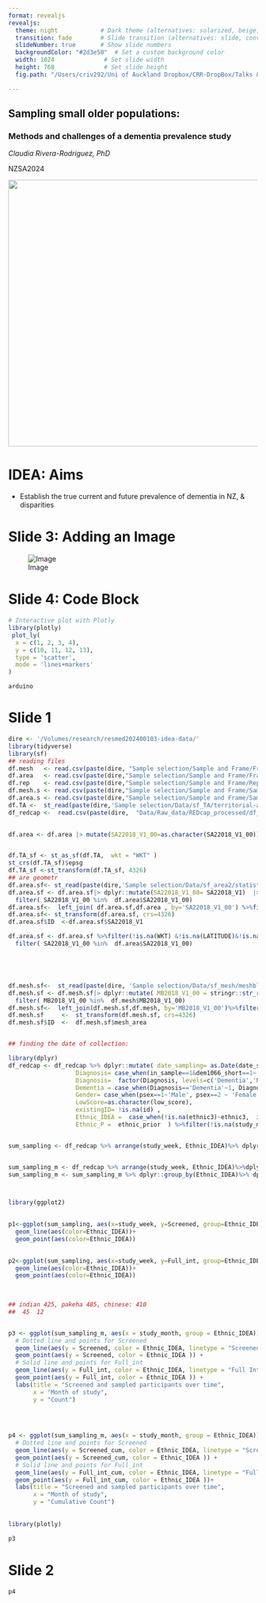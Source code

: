 ```yaml
---
format: revealjs
revealjs:
  theme: night            # Dark theme (alternatives: solarized, beige, etc.)
  transition: fade        # Slide transition (alternatives: slide, convex, etc.)
  slideNumber: true       # Show slide numbers
  backgroundColor: "#2d3e50"  # Set a custom background color
  width: 1024              # Set slide width
  height: 768              # Set slide height
  fig.path: "/Users/criv292/Uni of Auckland Dropbox/CRR-DropBox/Talks & Short courses/NZSA2024/"

---
```


## Sampling small older populations:

### Methods and challenges of a dementia prevalence study

*Claudia Rivera-Rodriguez, PhD*

NZSA2024

![](logo.png){fig-align="center" width="538"}

# IDEA: Aims

-   Establish the true current and future prevalence of dementia in NZ, & disparities

# Slide 3: Adding an Image

![Image](CHCpic.png)

# Slide 4: Code Block
 

```r
# Interactive plot with Plotly
library(plotly)
 plot_ly(
  x = c(1, 2, 3, 4),
  y = c(10, 11, 12, 13),
  type = 'scatter',
  mode = 'lines+markers'
)
```

```         
arduino
```

# Slide 1

```r
dire <- '/Volumes/research/resmed202400103-idea-data/' 
library(tidyverse)
library(sf)
## reading files 
df.mesh   <- read.csv(paste(dire, "Sample selection/Sample and Frame/Frame_Meshblocks_with_probabilities25-02-2024.csv", sep=''))
df.area   <- read.csv(paste(dire,"Sample selection/Sample and Frame/Frame_Areas_with_probabilities25-02-2024.csv", sep=''))
df.rep    <- read.csv(paste(dire,"Sample selection/Sample and Frame/ReplacementMeshblocksforSample_with_probabilities25-02-2024.csv", sep=''))
df.mesh.s <- read.csv(paste(dire,"Sample selection/Sample and Frame/SampleMeshblocks_with_probabilities25-02-2024.csv", sep=''))
df.area.s <- read.csv(paste(dire,"Sample selection/Sample and Frame/SampleAreas_with_probabilities25-02-2024.csv", sep=''))
df.TA <-  st_read(paste(dire,'Sample selection/Data/sf_TA/territorial-authority-2022-generalised.shp'  , sep=''))
df_redcap <-  read.csv(paste(dire,  "Data/Raw_data/REDcap_processed/df_all_processed_06-11-2024_weights_imputed.csv", sep=''))
  

df.area <- df.area |> mutate(SA22018_V1_00=as.character(SA22018_V1_00))


df.TA_sf <- st_as_sf(df.TA,  wkt = "WKT" )
st_crs(df.TA_sf)$epsg
df.TA_sf <-st_transform(df.TA_sf, 4326) 
## are geometr
df.area.sf<- st_read(paste(dire,'Sample selection/Data/sf_area2/statistical-area-2-2018-generalised.shp' , sep='') ) 
df.area.sf <- df.area.sf|> dplyr::mutate(SA22018_V1_00= SA22018_V1)  |>
  filter( SA22018_V1_00 %in%  df.area$SA22018_V1_00)
df.area.sf<-  left_join( df.area.sf,df.area , by='SA22018_V1_00') %>%filter(SA22018_V1_00%in%df.area$SA22018_V1_00)%>%dplyr::mutate(SA22018_V1_00=as.character(SA22018_V1_00)) 
df.area.sf<- st_transform(df.area.sf, crs=4326)
df.area.sf$ID  <-df.area.sf$SA22018_V1 

df.area.sf <- df.area.sf %>%filter(!is.na(WKT) &!is.na(LATITUDE)&!is.na(LONGITUDE) )%>%  dplyr::mutate(SA22018_V1_00= SA22018_V1)  |>
  filter( SA22018_V1_00 %in%  df.area$SA22018_V1_00)





df.mesh.sf<-  st_read(paste(dire, 'Sample selection/Data/sf_mesh/meshblock-2018-generalised.shp'   , sep='') ) 
df.mesh.sf <- df.mesh.sf|> dplyr::mutate( MB2018_V1_00 = stringr::str_replace(MB2018_V1_, '\\d+', function(m) sprintf('%07s', m)), MB2018_V1_00=paste('m',MB2018_V1_00, sep=''))  |>
  filter( MB2018_V1_00 %in%  df.mesh$MB2018_V1_00)
df.mesh.sf<-  left_join(df.mesh.sf,df.mesh, by='MB2018_V1_00')%>%filter(MB2018_V1_00%in%df.mesh$MB2018_V1_00) 
df.mesh.sf     <-  st_transform(df.mesh.sf, crs=4326)
df.mesh.sf$ID  <-  df.mesh.sf$mesh_area


## finding the date of collection:

library(dplyr)
df_redcap <- df_redcap %>% dplyr::mutate( date_sampling= as.Date(date_screening), study_week= as.numeric(strftime(date_sampling, format = "%U"))-12, study_month= format(date_sampling, "%m"), Screened= case_when(in_sample==1~ 'Full Interviewed', in_sample==0~ 'Only Screened' ),
                   Diagnosis= case_when(in_sample==1&dem1066_short==1~ 'Dementia', in_sample==1&dem1066_short==0~ 'No Dementia', in_sample==1 &is.na(dem1066_short) ~ 'No informant' , in_sample==0   ~ 'Only Screened', TRUE~ 'Only Screened'), 
                   Diagnosis=  factor(Diagnosis, levels=c('Dementia','No Dementia', 'No informant', 'Only Screened')),
                   Dementia = case_when(Diagnosis=='Dementia'~1, Diagnosis=='No Dementia'~0, TRUE~NA),
                   Gender= case_when(psex==1~'Male', psex==2 ~ 'Female', TRUE~ NA ),Ethnicity0= as.character(ethnic), Ethnicity=  ethnic2 , Age= age_cat,
                   LowScore=as.character(low_score), 
                   existingID= !is.na(id) , 
                   Ethnic_IDEA =  case_when(!is.na(ethnic3)~ethnic3,  is.na(ethnic3)~ 'Other'),
                   Ethnic_P =  ethnic_prior  ) %>%filter(!is.na(study_month)&Ethnic_IDEA!='Other' )


sum_sampling <- df_redcap %>% arrange(study_week, Ethnic_IDEA)%>% dplyr::group_by(study_week, Ethnic_IDEA) %>% dplyr::summarize(Screened= n(), Full_int = sum(in_sample))


sum_sampling_m <- df_redcap %>% arrange(study_week, Ethnic_IDEA)%>%dplyr::group_by(study_month, Ethnic_IDEA) %>% dplyr::summarize(Screened= n(), Full_int = sum(in_sample))
sum_sampling_m <- sum_sampling_m %>% dplyr::group_by(Ethnic_IDEA)%>% dplyr::mutate(Full_int_cum= cumsum(Full_int),Screened_cum= cumsum(Screened)  )



library(ggplot2)
 

p1<-ggplot(sum_sampling, aes(x=study_week, y=Screened, group=Ethnic_IDEA)) +
  geom_line(aes(color=Ethnic_IDEA))+
  geom_point(aes(color=Ethnic_IDEA))
 

p2<-ggplot(sum_sampling, aes(x=study_week, y=Full_int, group=Ethnic_IDEA)) +
  geom_line(aes(color=Ethnic_IDEA))+
  geom_point(aes(color=Ethnic_IDEA))
 

  
## indian 425, pakeha 485, chinese: 410
##  45	12 


p3 <- ggplot(sum_sampling_m, aes(x = study_month, group = Ethnic_IDEA)) +
  # Dotted line and points for Screened
  geom_line(aes(y = Screened, color = Ethnic_IDEA, linetype = "Screened")) +
  geom_point(aes(y = Screened, color = Ethnic_IDEA )) + 
  # Solid line and points for Full_int
  geom_line(aes(y = Full_int, color = Ethnic_IDEA, linetype = "Full Int")) +
  geom_point(aes(y = Full_int, color = Ethnic_IDEA )) + 
  labs(title = "Screened and sampled participants over time", 
       x = "Month of study",
       y = "Count")
 
 


p4 <- ggplot(sum_sampling_m, aes(x = study_month, group = Ethnic_IDEA)) +
  # Dotted line and points for Screened
  geom_line(aes(y = Screened_cum, color = Ethnic_IDEA, linetype = "Screened")) +
  geom_point(aes(y = Screened_cum, color = Ethnic_IDEA )) + 
  # Solid line and points for Full_int
  geom_line(aes(y = Full_int_cum, color = Ethnic_IDEA, linetype = "Full Int")) +
  geom_point(aes(y = Full_int_cum, color = Ethnic_IDEA ))+ 
  labs(title = "Screened and sampled participants over time", 
       x = "Month of study",
       y = "Cumulative Count")
 
 
library(plotly)
```

```r
p3
```

# Slide 2

```r
p4
```
